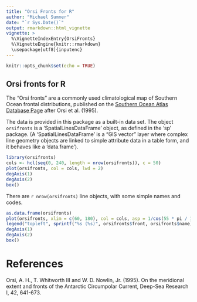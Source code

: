 ```yaml
---
title: "Orsi Fronts for R"
author: "Michael Sumner"
date: "`r Sys.Date()`"
output: rmarkdown::html_vignette
vignette: >
  %\VignetteIndexEntry{OrsiFronts}
  %\VignetteEngine{knitr::rmarkdown}
  \usepackage[utf8]{inputenc}
---
```



```r
knitr::opts_chunk$set(echo = TRUE)
```
Orsi fronts for R
---------------------------

The "Orsi fronts" are a commonly used climatological map of Southern Ocean frontal distributions, published on the
[Southern Ocean Atlas Database Page](http://woceatlas.tamu.edu/Sites/html/atlas/SOA_DATABASE_DOWNLOAD.html) after Orsi et al. (1995). 


The data is provided in this package as a built-in data set. The object `orsifronts` is a 'SpatialLinesDataFrame' object, as defined in the 'sp' package. (A 'SpatialLinesDataFrame' is a "GIS vector" layer where complex line geometry objects are linked to simple attribute data in a table form, and it behaves like a 'data.frame'). 

```r
library(orsifronts)
cols <- hcl(seq(0, 240, length = nrow(orsifronts)), c = 50)
plot(orsifronts, col = cols, lwd = 2)
degAxis(1)
degAxis(2)
box()
```

There are `r nrow(orsifronts)` line objects, with some simple names and codes. 

```r
as.data.frame(orsifronts)
plot(orsifronts, xlim = c(60, 180), col = cols, asp = 1/cos(55 * pi / 180), lwd = 4)
legend("topleft", sprintf("%s (%s)", orsifronts$front, orsifronts$name),  col = cols, lwd = 4, cex = 0.8, bty = "n")
degAxis(1)
degAxis(2)
box()
```



# References

Orsi, A. H., T. Whitworth III and W. D. Nowlin, Jr. (1995). On the meridional extent and fronts of the Antarctic Circumpolar Current, Deep-Sea Research I, 42, 641-673.

